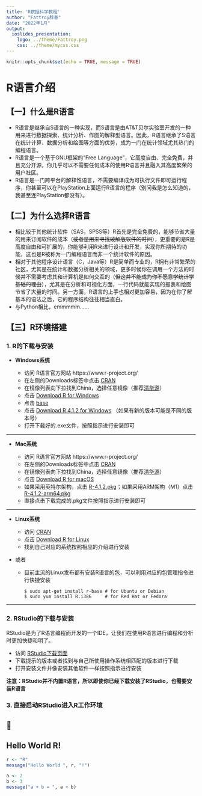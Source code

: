 ```yaml
---
title: 'R数据科学教程'
author: "Fattroy胖春"
date: "2022年1月"
output: 
  ioslides_presentation:
    logo: ../theme/Fattroy.png
    css: ../theme/mycss.css
---
```


```r
knitr::opts_chunk$set(echo = TRUE, message = TRUE)
```


# R语言介绍

## 【一】什么是R语言

* R语言是继承自S语言的一种实现，而S语言是由AT&T贝尔实验室开发的一种用来进行数据探索、统计分析、作图的解释型语言。因此，R语言继承了S语言在统计计算、数据分析和绘图等方面的优势，成为一门在统计领域尤其热门的编程语言。
* R语言是一个基于GNU框架的“Free Language”，它高度自由、完全免费，并且充分开源，你几乎可以不需要任何成本的使用R语言并且融入其高度繁荣的用户社区。
* R语言是一门跨平台的解释性语言，不需要编译成为可执行文件即可运行程序，你甚至可以在PlayStation上面运行R语言的程序（别问我是怎么知道的，我甚至连PlayStation都没有）。

## 【二】为什么选择R语言

* 相比较于其他统计软件（SAS，SPSS等）R首先是完全免费的，能够节省大量的用来订阅软件的成本（~~或者是用来寻找破解版软件的时间~~），更重要的是R是高度自由和可扩展的，你能够利用R来进行设计和开发，实现你所期待的功能，这也是R被称为一门编程语言而非一个统计软件的原因。
* 相对于其他程序设计语言（C，Java等）R是简单而专业的，R拥有非常繁荣的社区，尤其是在统计和数据分析相关的领域，更多时候你在调用一个方法的时候并不需要考虑其和计算机是如何交互的（~~但这并不能成为你不愿意学统计学基础的理由~~），尤其是在分析和可视化方面，一行代码就能实现的报表和绘图节省了大量的时间。另一方面，R语言的上手也相对更加容易，因为在你了解基本的语法之后，它的程序结构往往相当直白。
* 与Python相比，emmmmm……


## 【三】R环境搭建

### 1. R的下载与安装

* **Windows系统**

   * 访问 R语言官方网站 https://www.r-project.org/
   * 在左侧的Downloads标签中点击 [CRAN](https://cran.r-project.org/mirrors.html)
   * 在镜像列表向下拉找到China，选择任意镜像（推荐[清华源](https://mirrors.tuna.tsinghua.edu.cn/CRAN/)）
   * 点击 [Download R for Windows](https://mirrors.tuna.tsinghua.edu.cn/CRAN/bin/windows/)
   * 点击 [base](https://mirrors.tuna.tsinghua.edu.cn/CRAN/bin/windows/base/)
   * 点击 [Download R 4.1.2 for Windows](https://mirrors.tuna.tsinghua.edu.cn/CRAN/bin/windows/base/R-4.1.2-win.exe) （如果有新的版本可能是不同的版本号）
   * 打开下载好的.exe文件，按照指示进行安装即可


---

* **Mac系统**

   * 访问 R语言官方网站 https://www.r-project.org/
   * 在左侧的Downloads标签中点击 [CRAN](https://cran.r-project.org/mirrors.html)
   * 在镜像列表向下拉找到China，选择任意镜像（推荐[清华源](https://mirrors.tuna.tsinghua.edu.cn/CRAN/)）
   * 点击 [Download R for macOS](https://mirrors.tuna.tsinghua.edu.cn/CRAN/bin/macosx/)
   * 如果采用英特尔架构，点击 [R-4.1.2.pkg](https://mirrors.tuna.tsinghua.edu.cn/CRAN/bin/macosx/base/R-4.1.2.pkg)；如果采用ARM架构（M1）点击 [R-4.1.2-arm64.pkg](https://mirrors.tuna.tsinghua.edu.cn/CRAN/bin/macosx/big-sur-arm64/base/R-4.1.2-arm64.pkg)
   * 直接点击下载完成的.pkg文件按照指示进行安装即可
   
   
---

* **Linux系统**

   * 访问 [CRAN](https://cran.r-project.org/)
   * 点击 [Download R for Linux](https://cran.r-project.org/bin/linux/)
   * 找到自己对应的系统按照相应的介绍进行安装 
* 或者
   * 目前主流的Linux发布都有安装R语言的包，可以利用对应的包管理指令进行快捷安装
   
      ```
      $ sudo apt-get install r-base # for Ubuntu or Debian
      $ sudo yum install R.i386     # for Red Hat or Fedora
      ```


---

### 2. RStudio的下载与安装

   RStudio是为了R语言编程而开发的一个IDE，让我们在使用R语言进行编程和分析时更加快捷和明了。

   * 访问 [RStudio下载页面](https://www.rstudio.com/products/rstudio/download/) 
   * 下载提示的版本或者找到与自己所使用操作系统相匹配的版本进行下载
   * 打开安装文件并像安装其他软件一样按照指示进行安装

   **注意：RStudio并不内置R语言，所以即使你已经下载安装了RStudio，也需要安装R语言**

### 3. 直接启动RStudio进入R工作环境



## &#0020; {data-background=rstudio-ide-zh.png}



## Hello World R!

```r
r <- "R"
message("Hello World ", r, "!")

```

```r
a <- 2
b <- 3
message("a + b = ", a + b)
```


